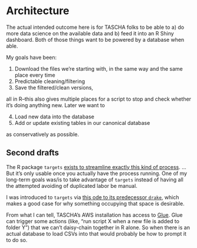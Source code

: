 # Architecture 

The actual intended outcome here is for TASCHA folks to be able to a) do more data science on the available data and b) feed it into an R Shiny dashboard. Both of those things want to be powered by a database when able.

My goals have been:

1. Download the files we're starting with, in the same way and the same place every time
2. Predictable cleaning/filtering
3. Save the filtered/clean versions,

all in R--this also gives multiple places for a script to stop and check whether it's doing anything new. Later we want to 

4. Load new data into the database 
5. Add or update existing tables in our canonical database

as conservatively as possible.

## Second drafts

The R package `targets` [exists to streamline exactly this kind of process](https://books.ropensci.org/targets/). ...But it's only usable once you actually have the process running. One of my long-term goals was/is to take advantage of `targets` instead of having all the attempted avoiding of duplicated labor be manual.

I was introduced to `targets` via [this ode to its predecessor `drake`](https://mdneuzerling.com/post/upgrade-your-workflow-with-drake/), which makes a good case for why something occupying that space is desirable.

From what I can tell, TASCHA's AWS installation has access to [Glue](https://aws.amazon.com/glue/). Glue can trigger some actions (like, "run script X when a new file is added to folder Y") that we can't daisy-chain together in R alone. So when there is an actual database to load CSVs into that would probably be how to prompt it to do so.
